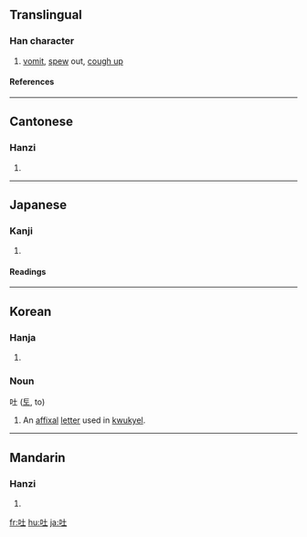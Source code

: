 ==Translingual==
===Han character===
{{Han char|rn=30|rad=口|as=03|sn=6|four=6401<sub>0</sub>|canj=口土 (RG)}}
# [[vomit]], [[spew]] out, [[cough up]]
====References====
{{Han ref|kx=0176.030|dkj=03300|dj=0393.030|hdz=10576.050|uh=5410|ud=21520|bh=A652|bd=42578}}
----
==Cantonese==
===Hanzi===
{{yue-hanzi|jyut=|y=tou3}}
# {{defn|Cantonese}}
----
== Japanese ==
===Kanji===
{{ja-kanji|grade=c|rs=口03}}
# {{defn|Japanese}} 
====Readings====
{{ja-readings|on=[[と]] ([[to]])|kun=[[はく]] ([[吐く]], [[haku]])}} 
----
==Korean==
===Hanja===
{{ko-hanja|hangeul=토|rv=to|mr=t'o}}
# {{defn|Korean}}

===Noun===
吐 ([[토]], to)
#An [[affixal]] [[letter]] used in [[kwukyel]].
----
==Mandarin==
===Hanzi===
{{cmn-hanzi|pin=[[tǔ]] ([[tu3]])|wg=t'u<sup>3</sup>}}
# {{defn|Mandarin}}

[[fr:吐]]
[[hu:吐]]
[[ja:吐]]